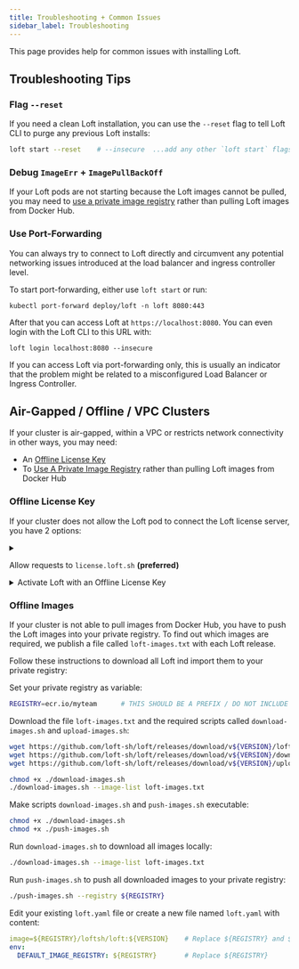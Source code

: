 ```yaml
---
title: Troubleshooting + Common Issues
sidebar_label: Troubleshooting
---
```




This page provides help for common issues with installing Loft.

## Troubleshooting Tips

### Flag `--reset`
If you need a clean Loft installation, you can use the `--reset` flag to tell Loft CLI to purge any previous Loft installs:
```bash
loft start --reset    # --insecure  ...add any other `loft start` flags if needed
```

### Debug `ImageErr` + `ImagePullBackOff`
If your Loft pods are not starting because the Loft images cannot be pulled, you may need to [use a private image registry](#offline-images) rather than pulling Loft images from Docker Hub.


### Use Port-Forwarding 
You can always try to connect to Loft directly and circumvent any potential networking issues introduced at the load balancer and ingress controller level.

To start port-forwarding, either use `loft start` or run:
```
kubectl port-forward deploy/loft -n loft 8080:443
```

After that you can access Loft at `https://localhost:8080`. You can even login with the Loft CLI to this URL with:
```
loft login localhost:8080 --insecure
```

If you can access Loft via port-forwarding only, this is usually an indicator that the problem might be related to a misconfigured Load Balancer or Ingress Controller.


## Air-Gapped / Offline / VPC Clusters
If your cluster is air-gapped, within a VPC or restricts network connectivity in other ways, you may need:
- An [Offline License Key](#offline-license-key)
- To [Use A Private Image Registry](#offline-images) rather than pulling Loft images from Docker Hub

### Offline License Key
If your cluster does not allow the Loft pod to connect the Loft license server, you have 2 options:

<details>
  <summary>

Allow requests to `license.loft.sh` **(preferred)**

  </summary>

To connect to the license server, you need to allow any HTTP requests from the Loft pod(s) to `https://license.loft.sh/*`.

</details>


<details>
  <summary>Activate Loft with an Offline License Key</summary>

<Flow id="offline-license-key">
  <Step>

Contact [sales@loft.sh](mailto:sales@loft.sh) to purchase an offline license key or to request a trial license key

  </Step>
  <Step>

Edit your existing `loft.yaml` file or create a new file named `loft.yaml` with content:
```yaml
env:
  LICENSE_KEY: "YOUR_LICENSE_KEY"
```

  </Step>
  <Step>
    <PartialAdminSetVersion/>
  </Step>
  <Step>
    <PartialAdminUpgrade/>
  </Step>
</Flow>

</details>


### Offline Images
If your cluster is not able to pull images from Docker Hub, you have to push the Loft images into your private registry. To find out which images are required, we publish a file called `loft-images.txt` with each Loft release.

Follow these instructions to download all Loft ind import them to your private registry:

<Flow id="offline-images">
  <Step>
    <PartialAdminSetVersion/>
  </Step>
  <Step>

Set your private registry as variable:
```bash
REGISTRY=ecr.io/myteam      # THIS SHOULD BE A PREFIX / DO NOT INCLUDE ANY LOFT_IMAGE PATHS
```

  </Step>
  <Step>

Download the file `loft-images.txt` and the required scripts called `download-images.sh` and `upload-images.sh`:
```bash
wget https://github.com/loft-sh/loft/releases/download/v${VERSION}/loft-images.txt
wget https://github.com/loft-sh/loft/releases/download/v${VERSION}/download-images.sh
wget https://github.com/loft-sh/loft/releases/download/v${VERSION}/upload-images.sh

chmod +x ./download-images.sh
./download-images.sh --image-list loft-images.txt
```

  </Step>
  <Step>

Make scripts `download-images.sh` and `push-images.sh` executable:
```bash
chmod +x ./download-images.sh
chmod +x ./push-images.sh
```

  </Step>
  <Step>

Run `download-images.sh` to download all images locally:
```bash
./download-images.sh --image-list loft-images.txt
```

  </Step>
  <Step>

Run `push-images.sh` to push all downloaded images to your private registry:
```bash
./push-images.sh --registry ${REGISTRY}
```

  </Step>
  <Step>

Edit your existing `loft.yaml` file or create a new file named `loft.yaml` with content:
```yaml
image=${REGISTRY}/loftsh/loft:${VERSION}    # Replace ${REGISTRY} and ${VERSION}
env:
  DEFAULT_IMAGE_REGISTRY: ${REGISTRY}       # Replace ${REGISTRY}
```

  </Step>
  <Step>
    <PartialAdminUpgrade/>
  </Step>
</Flow>
